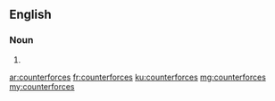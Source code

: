 ==English==

===Noun===
{{head|en}}

# {{plural of|counterforce}}

[[ar:counterforces]]
[[fr:counterforces]]
[[ku:counterforces]]
[[mg:counterforces]]
[[my:counterforces]]